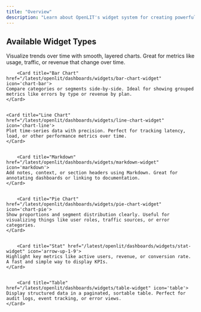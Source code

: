 ```yaml
---
title: "Overview"
description: "Learn about OpenLIT's widget system for creating powerful data visualizations, from time series charts to statistical summaries and interactive tables."
---
```


## Available Widget Types

<CardGroup cols={2}>
		<Card title="Area Chart" href="/latest/openlit/dashboards/widgets/area-chart-widget" icon='chart-area'>
    Visualize trends over time with smooth, layered charts. Great for metrics like usage, traffic, or revenue that change over time.
    </Card>


		<Card title="Bar Chart" href="/latest/openlit/dashboards/widgets/bar-chart-widget" icon='chart-bar'>
    Compare categories or segments side-by-side. Ideal for showing grouped metrics like errors by type or revenue by plan.
    </Card>


    <Card title="Line Chart" href="/latest/openlit/dashboards/widgets/line-chart-widget" icon='chart-line'>
    Plot time-series data with precision. Perfect for tracking latency, load, or other performance metrics over time.
    </Card>


		<Card title="Markdown" href="/latest/openlit/dashboards/widgets/markdown-widget" icon='markdown'>
    Add notes, context, or section headers using Markdown. Great for annotating dashboards or linking to documentation.
    </Card>


		<Card title="Pie Chart" href="/latest/openlit/dashboards/widgets/pie-chart-widget" icon='chart-pie'>
    Show proportions and segment distribution clearly. Useful for visualizing things like user roles, traffic sources, or error categories.
    </Card>


		<Card title="Stat" href="/latest/openlit/dashboards/widgets/stat-widget" icon='arrow-up-1-9'>
    Highlight key metrics like active users, revenue, or conversion rate. A fast and simple way to display KPIs.
    </Card>


		<Card title="Table" href="/latest/openlit/dashboards/widgets/table-widget" icon='table'>
    Display structured data in a paginated, sortable table. Perfect for audit logs, event tracking, or error views.
    </Card>
</CardGroup>